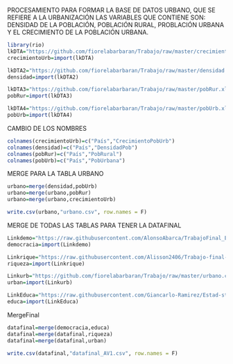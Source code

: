 

PROCESAMIENTO PARA FORMAR LA BASE DE DATOS URBANO, QUE SE REFIERE A LA URBANIZACIÓN 
LAS VARIABLES QUE CONTIENE SON: DENSIDAD DE LA POBLACIÓN, POBLACIÓN RURAL, PROBLACIÓN URBANA Y EL CRECIMIENTO DE LA POBLACIÓN URBANA. 
```{r}
library(rio)
lkDTA="https://github.com/fiorelabarbaran/Trabajo/raw/master/crecimientoUrb.xls"
crecimientoUrb=import(lkDTA)
```

```{r}
lkDTA2="https://github.com/fiorelabarbaran/Trabajo/raw/master/densidad.xls"
densidad=import(lkDTA2)
```

```{r}
lkDTA3="https://github.com/fiorelabarbaran/Trabajo/raw/master/pobRur.xls"
pobRur=import(lkDTA3)
```

```{r}
lkDTA4="https://github.com/fiorelabarbaran/Trabajo/raw/master/pobUrb.xls"
pobUrb=import(lkDTA4)
```

CAMBIO DE LOS NOMBRES 
```{r}
colnames(crecimientoUrb)=c("País","CrecimientoPobUrb")
colnames(densidad)=c("País","DensidadPob")
colnames(pobRur)=c("País","PobRural")
colnames(pobUrb)=c("País","PobUrbana")
```

MERGE PARA LA TABLA URBANO 
```{r}
urbano=merge(densidad,pobUrb)
urbano=merge(urbano,pobRur)
urbano=merge(urbano,crecimientoUrb)

```


```{r}
write.csv(urbano,"urbano.csv", row.names = F)
```

MERGE DE TODAS LAS TABLAS PARA TENER LA DATAFINAL 

```{r}
Linkdemo="https://raw.githubusercontent.com/AlonsoAbarca/TrabajoFinal_Estadistica2/master/Democraciafinal.csv"
democracia=import(Linkdemo)
```

```{r}
Linkrique="https://raw.githubusercontent.com/Alisson2406/Trabajo-final-de-estadistica/master/Riqueza.csv"
riqueza=import(Linkrique)
```

```{r}
Linkurb="https://github.com/fiorelabarbaran/Trabajo/raw/master/urbano.csv"
urban=import(Linkurb)
```

```{r}
LinkEduca="https://raw.githubusercontent.com/Giancarlo-Ramirez/Estad-stica-2---Teor-a/master/EducacionFinal.csv"
educa=import(LinkEduca)
```

MergeFinal
```{r}
datafinal=merge(democracia,educa)
datafinal=merge(datafinal,riqueza)
datafinal=merge(datafinal,urban)
```

```{r}
write.csv(datafinal,"datafinal_AV1.csv", row.names = F)
```

